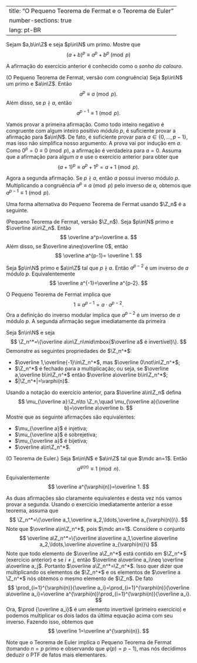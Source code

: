 

---
title: "O Pequeno Teorema de Fermat e o Teorema de Euler"
number-sections: true
lang: pt-BR
---


:::{#exr-}
Sejam $a,b\in\Z$ e seja $p\in\N$ um primo. Mostre que
$$
(a+b)^p\equiv a^p+b^p\pmod p
$$
:::

A afirmação do exercício anterior é conhecido como o <em>sonho do calouro</em>.

:::{#thm-ptf}
(O Pequeno Teorema de Fermat, versão com congruência) Seja $p\in\N$ um primo e $a\in\Z$. Então
$$
a^p\equiv a\pmod p.
$$
Além disso, se $p\nmid a$, então
$$
a^{p-1}\equiv 1\pmod p.
$$
:::


:::{.proof}
Vamos provar a primeira afirmação. Como todo inteiro negativo é congruente com algum inteiro positivo módulo $p$, é suficiente provar a afirmação para $a\in\N$. De fato, é suficiente provar para $a\in\{0,\ldots,p-1\}$, mas isso não simplifica nosso argumento. A prova vai por indução em $a$. Como $0^p=0\equiv 0\pmod p$, a afirmação é verdadeira para $a=0$. Assuma que a afirmação para algum $a$ e use o exercício anterior para obter que
$$
(a+1)^p\equiv a^p+1^p=a+1\pmod p.
$$

Agora a segunda afirmação. Se $p\nmid a$, então $a$ possui inverso módulo $p$. Multiplicando a congruência $a^p\equiv a\pmod p$ pelo inverso de $a$, obtemos que $a^{p-1}\equiv 1\pmod p$.

:::

Uma forma alternativa do Pequeno Teorema de Fermat usando $\Z_n$ é a seguinte.

:::{#thm-}
 (Pequeno Teorema de Fermat, versão $\Z_n$). Seja $p\in\N$ primo e $\overline a\in\Z_n$. Então
$$
\overline a^p=\overline a.
$$
Além disso, se $\overline a\neq\overline 0$, então
$$
\overline a^{p-1}= \overline 1.
$$
:::


:::{#cor-}
Seja $p\in\N$ primo e $a\in\Z$ tal que $p\nmid a$. Então $a^{p-2}$ é um inverso de $a$ módulo $p$. Equivalentemente
$$
\overline a^{-1}=\overline a^{p-2}.
$$
:::


:::{.proof}
O Pequeno Teorema de Fermat implica que
$$
1\equiv a^{p-1}=a\cdot a^{p-2}.
$$
Ora a definição do inverso modular implica que $a^{p-2}$ é um inverso de $a$ módulo $p$. A segunda afirmação segue imediatamente da primeira
:::


:::{#exr-}
Seja $n\in\N$ e seja
$$
\Z_n^*=\{\overline a\in\Z_n\mid\mbox{$\overline a$ é invertível}\}.
$$
Demonstre as seguintes propriedades de $\Z_n^*$:


-  $\overline 1,\overline{-1}\in\Z_n^*$, mas $\overline 0\not\in\Z_n^*$;
-  $\Z_n^*$ é fechado para a multiplicação; ou seja, se $\overline a,\overline b\in\Z_n^*$ então $\overline a\overline b\in\Z_n^*$;
-  $|\Z_n^*|=\varphi(n)$.

:::


:::{#exr-}
Usando a notação do exercício anterior, para $\overline a\in\Z_n$ defina
$$
\mu_{\overline a}:\Z_n\to \Z_n,\quad \mu_{\overline a}(\overline b)=\overline a\overline b.
$$
Mostre que as seguinte afirmações são equivalentes:


-  $\mu_{\overline a}$ é injetiva;
-  $\mu_{\overline a}$ é sobrejetiva;
-  $\mu_{\overline a}$ é bijetiva;
-  $\overline a\in\Z_n^*$.

:::


:::{#thm-euler}
 (O Teorema de Euler.) Seja $n\in\N$ e $a\in\Z$ tal que $\mdc an=1$. Então
$$
a^{\varphi(n)}\equiv 1\pmod n.
$$
Equivalentemente
$$
\overline a^{\varphi(n)}=\overline 1.
$$
:::


:::{.proof}
As duas afirmações são claramente equivalentes e desta vez nós vamos provar a segunda.
Usando o exercício imediatamente anterior a esse teorema, assuma que
$$
\Z_n^*=\{\overline a_1,\overline a_2,\ldots,\overline a_{\varphi(n)}\}.
$$
Note que $\overline a\in\Z_n^*$, pois $\mdc an=1$. Considere o conjunto
$$
\overline a\Z_n^*=\{\overline a\overline a_1,\overline a\overline a_2,\ldots,\overline a\overline a_{\varphi(n)}\}
$$
Note que todo elemento de $\overline a\Z_n^*$ está contido em $\Z_n^*$ (exercício anterior) e se $i\neq j$, então $\overline a\overline a_i\neq \overline a\overline a_j$. Portanto $\overline a\Z_n^*=\Z_n^*$. Isso quer dizer que multiplicando os elementos de $\Z_n^*$ e os elementos de $\overline a \Z_n^*$ nós obtemos o mesmo elemento de $\Z_n$. De fato
$$
\prod_{i=1}^{\varphi(n)}{\overline a_i}=\prod_{i=1}^{\varphi(n)}{\overline a\overline a_i}=\overline a^{\varphi(n)}\prod_{i=1}^{\varphi(n)}{\overline a_i}.
$$
Ora, $\prod {\overline a_i}$ é um elemento invertível (primeiro exercício) e podemos multiplicar os dois lados da última equação acima com seu inverso. Fazendo isso, obtemos que
$$
\overline 1=\overline a^{\varphi(n)}.
$$
:::

Note que o Teorema de Euler implica o Pequeno Teorema de Fermat (tomando $n=p$ primo e observando que $\varphi(p)=p-1$), mas nós decidimos deduzir o PTF de fatos mais elementares.
